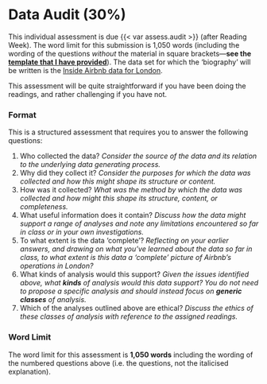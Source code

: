 # Data Audit (30%)

This individual assessment is due {{< var assess.audit >}} (after Reading Week). The word limit for this submission is 1,050 words (including the wording of the questions *without* the material in square brackets—**see the [template that I have provided](https://github.com/jreades/i2p/blob/master/assessments/Data_Biography.md)**). The data set for which the 'biography' will be written is the [Inside Airbnb data for London](https://github.com/jreades/i2p/raw/master/data/src/2020-08-24-listings.csv.gz). 

This assessment will be quite straightforward if you have been doing the readings, and rather challenging if you have not.

### Format

This is a structured assessment that requires you to answer the following questions:

1. Who collected the data? *Consider the source of the data and its relation to the underlying data generating process.*
2. Why did they collect it? *Consider the purposes for which the data was collected and how this might shape its structure or content.*
3. How was it collected?  *What was the method by which the data was collected and how might this shape its structure, content, or completeness.*
4. What useful information does it contain? *Discuss how the data might support a range of analyses and note any limitations encountered so far in class or in your own investigations.*
5. To what extent is the data 'complete'? *Reflecting on your earlier answers, and drawing on what you've learned about the data so far in class, to what extent is this data a 'complete' picture of Airbnb's operations in London?*
6. What kinds of analysis would this support? *Given the issues identified above, what **kinds** of analysis would this data support? You do not need to propose a specific analysis and should instead focus on **generic classes** of analysis.*
7. Which of the analyses outlined above are ethical? *Discuss the ethics of these classes of analysis with reference to the assigned readings.*

### Word Limit

The word limit for this assessment is **1,050 words** including the wording of the numbered questions above (i.e. the questions, not the italicised explanation).
